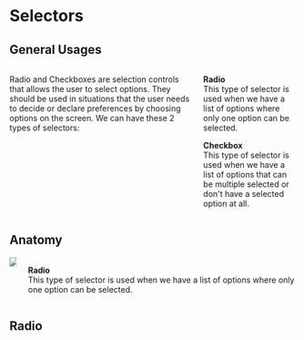 

<Meta title="Components | Radio" />


<h1>Selectors</h1>
<h2>General Usages</h2>
<div class="columns">
    <div class="column">
        <p>Radio and Checkboxes are selection controls that allows the user to select options. 
        They should be used in situations that the user needs to decide or declare preferences by choosing options on the screen.
        We can have these 2 types of selectors:
        </p> 
    </div>
    <div class="column">
        <p>
            <strong>Radio</strong>
            <br />
            This type of selector is used when we have a list of options where only one option can be selected.
        </p> 
        <p>
            <strong>Checkbox</strong>
            <br />
            This type of selector is used when we have a list of options that can be multiple selected or don't have 
            a selected option at all.
        </p> 
    </div>
</div>

<h2>Anatomy</h2>
<div class="columns">
    <div class="column">
        <img src="docs/tokens-spacing/01-spacing.png" />
    </div>
    <div class="column">
        <p>
            <strong>Radio</strong>
            <br />
            This type of selector is used when we have a list of options where only one option can be selected.
        </p> 
    </div>
</div>

## Radio 


<Preview>
  <Story name="Radio">
    <Fragment>
        <Radio id="radio-1" label="Idle" name="radio"/>
        <br />
        <Radio id="radio-2" label="Idle" name="radio" />
        <br />
        <Radio id="radio-3" label="Disabled" name="radio" disabled/>
         <br />
        <Radio id="radio-3" label="Disabled" name="radio-disabled" checked disabled/>
    </Fragment>
  </Story>
</Preview>

